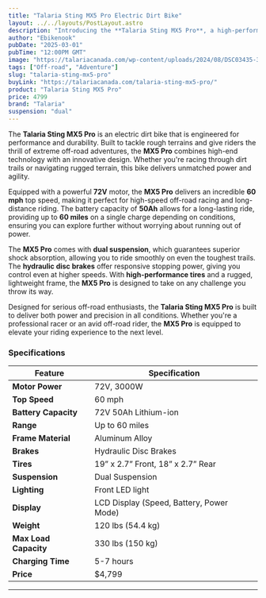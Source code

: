```yaml
---
title: "Talaria Sting MX5 Pro Electric Dirt Bike"
layout: ../../layouts/PostLayout.astro
description: "Introducing the **Talaria Sting MX5 Pro**, a high-performance electric dirt bike built for extreme off-road adventures."
author: "Ebikenook"
pubDate: "2025-03-01"
pubTime: "12:00PM GMT"
image: "https://talariacanada.com/wp-content/uploads/2024/08/DSC03435-3-1-2048x1195.jpg"
tags: ["Off-road", "Adventure"]
slug: "talaria-sting-mx5-pro"
buyLink: "https://talariacanada.com/talaria-sting-mx5-pro/"
product: "Talaria Sting MX5 Pro"
price: 4799
brand: "Talaria"
suspension: "dual"
---
```


The **Talaria Sting MX5 Pro** is an electric dirt bike that is engineered for performance and durability. Built to tackle rough terrains and give riders the thrill of extreme off-road adventures, the **MX5 Pro** combines high-end technology with an innovative design. Whether you're racing through dirt trails or navigating rugged terrain, this bike delivers unmatched power and agility.

Equipped with a powerful **72V** motor, the **MX5 Pro** delivers an incredible **60 mph** top speed, making it perfect for high-speed off-road racing and long-distance riding. The battery capacity of **50Ah** allows for a long-lasting ride, providing up to **60 miles** on a single charge depending on conditions, ensuring you can explore further without worrying about running out of power.

The **MX5 Pro** comes with **dual suspension**, which guarantees superior shock absorption, allowing you to ride smoothly on even the toughest trails. The **hydraulic disc brakes** offer responsive stopping power, giving you control even at higher speeds. With **high-performance tires** and a rugged, lightweight frame, the **MX5 Pro** is designed to take on any challenge you throw its way.

Designed for serious off-road enthusiasts, the **Talaria Sting MX5 Pro** is built to deliver both power and precision in all conditions. Whether you're a professional racer or an avid off-road rider, the **MX5 Pro** is equipped to elevate your riding experience to the next level.

### Specifications

| Feature               | Specification                            |
| --------------------- | ---------------------------------------- |
| **Motor Power**       | 72V, 3000W                               |
| **Top Speed**         | 60 mph                                   |
| **Battery Capacity**  | 72V 50Ah Lithium-ion                     |
| **Range**             | Up to 60 miles                           |
| **Frame Material**    | Aluminum Alloy                           |
| **Brakes**            | Hydraulic Disc Brakes                    |
| **Tires**             | 19” x 2.7” Front, 18” x 2.7” Rear        |
| **Suspension**        | Dual Suspension                          |
| **Lighting**          | Front LED light                          |
| **Display**           | LCD Display (Speed, Battery, Power Mode) |
| **Weight**            | 120 lbs (54.4 kg)                        |
| **Max Load Capacity** | 330 lbs (150 kg)                         |
| **Charging Time**     | 5-7 hours                                |
| **Price**             | $4,799                                   |

---
